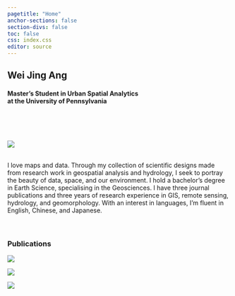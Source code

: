 ```yaml
---
pagetitle: "Home"
anchor-sections: false
section-divs: false
toc: false
css: index.css
editor: source
---
```


::: {.grid}

::: {.g-col-7} 
# Wei Jing Ang

#### Master's Student in Urban Spatial Analytics </br> at the University of Pennsylvania
</br>

<p align="left">
  <a href="https://scholar.google.com/citations?user=uX6hQK4AAAAJ&hl=en&authuser=1&oi=ao" target="_blank">
    <i class="fa-brands fa-google-scholar fa-lg"></i></a> &nbsp;
  <a href="https://www.linkedin.com/in/wei-jing-ang/" target="_blank">
    <i class="fa-brands fa-linkedin fa-lg"></i></a> &nbsp;
  <a href="https://github.com/weijingg" target="_blank">
    <i class="fa-brands fa-github fa-lg"></i></a>
</p>
:::

::: {.g-col-5}

![](images/pf.png){fig-alt="Profile" id="Profile"}

:::

:::
</br>
I love maps and data. Through my collection of scientific designs made from research work in geospatial analysis and hydrology, I seek to portray the beauty of data, space, and our environment. I hold a bachelor's degree in Earth Science, specialising in the Geosciences. I have three journal publications and three years of research experience in GIS, remote sensing, hydrology, and geomorphology. With an interest in languages, I’m fluent in English, Chinese, and Japanese.
</br>
</br>
</br>

### Publications
::: {.grid}
::: {.g-col-4}
[![](images/Slide4.jpeg)](projects/Amazon/amazon_pub.qmd){fig-alt="Amazon" id="Amazon"}
:::

::: {.g-col-4}
[![](images/Slide6.jpeg)](projects/Lakes/lakes_pub.qmd){fig-alt="Lakes" id="Lakes"}
:::

::: {.g-col-4}
[![](images/Slide8.jpeg)](projects/Mekong/dams_pub.qmd){fig-alt="Mekong" id="Mekong"}
:::

:::
